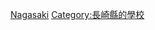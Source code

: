 {{日本行政區劃分類導航|的大學}}
{{Commonscat|Universities and colleges in Nagasaki prefecture}}

[[Category:日本各都道府縣的大學|Nagasaki]]
[[Category:長崎縣的學校|Category:長崎縣的學校]]